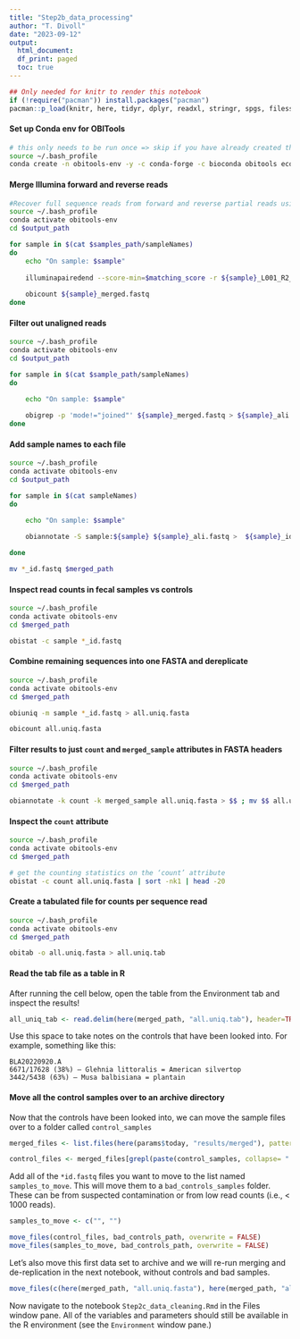 ```yaml
---
title: "Step2b_data_processing"
author: "T. Divoll"
date: "2023-09-12"
output: 
  html_document:
  df_print: paged
  toc: true
---
```

```r
## Only needed for knitr to render this notebook
if (!require("pacman")) install.packages("pacman")
pacman::p_load(knitr, here, tidyr, dplyr, readxl, stringr, spgs, filesstrings)
```

#### Set up Conda env for OBITools

```bash
# this only needs to be run once => skip if you have already created this in a prior analysis
source ~/.bash_profile
conda create -n obitools-env -y -c conda-forge -c bioconda obitools ecoprimers ecopcr python=2.7
```

#### Merge Illumina forward and reverse reads

```bash
#Recover full sequence reads from forward and reverse partial reads using illuminapiredend command in obitools
source ~/.bash_profile
conda activate obitools-env
cd $output_path

for sample in $(cat $samples_path/sampleNames)
do
    echo "On sample: $sample"
    
    illuminapairedend --score-min=$matching_score -r ${sample}_L001_R2_001_trimmed.fastq.gz ${sample}_L001_R1_001_trimmed.fastq.gz > ${sample}_merged.fastq
    
    obicount ${sample}_merged.fastq
done

```

#### Filter out unaligned reads
```bash
source ~/.bash_profile
conda activate obitools-env
cd $output_path

for sample in $(cat $sample_path/sampleNames)
do

    echo "On sample: $sample"
    
    obigrep -p 'mode!="joined"' ${sample}_merged.fastq > ${sample}_ali.fastq
done
```

#### Add sample names to each file
```bash
source ~/.bash_profile
conda activate obitools-env
cd $output_path

for sample in $(cat sampleNames)
do

    echo "On sample: $sample"
    
    obiannotate -S sample:${sample} ${sample}_ali.fastq >  ${sample}_id.fastq

done

mv *_id.fastq $merged_path
```

#### Inspect read counts in fecal samples vs controls
```bash
source ~/.bash_profile
conda activate obitools-env
cd $merged_path

obistat -c sample *_id.fastq
```

#### Combine remaining sequences into one FASTA and dereplicate
```bash
source ~/.bash_profile
conda activate obitools-env
cd $merged_path

obiuniq -m sample *_id.fastq > all.uniq.fasta

obicount all.uniq.fasta
```

#### Filter results to just `count` and `merged_sample` attributes in FASTA headers
```bash
source ~/.bash_profile
conda activate obitools-env
cd $merged_path

obiannotate -k count -k merged_sample all.uniq.fasta > $$ ; mv $$ all.uniq.fasta
```

#### Inspect the `count` attribute
```bash
source ~/.bash_profile
conda activate obitools-env
cd $merged_path

# get the counting statistics on the ‘count’ attribute
obistat -c count all.uniq.fasta | sort -nk1 | head -20
```

#### Create a tabulated file for counts per sequence read
```bash
source ~/.bash_profile
conda activate obitools-env
cd $merged_path

obitab -o all.uniq.fasta > all.uniq.tab
```
#### Read the tab file as a table in R
After running the cell below, open the table from the Environment tab and inspect the results!
```r
all_uniq_tab <- read.delim(here(merged_path, "all.uniq.tab"), header=TRUE)
```

Use this space to take notes on the controls that have been looked into. For example, something like this: 
```
BLA20220920.A
6671/17628 (38%) – Glehnia littoralis = American silvertop
3442/5438 (63%) – Musa balbisiana = plantain
```
#### Move all the control samples over to an archive directory
Now that the controls have been looked into, we can move the sample files over to a folder called `control_samples`
```r
merged_files <- list.files(here(params$today, "results/merged"), pattern="*id.fastq", full.names = T)
```

```r
control_files <- merged_files[grepl(paste(control_samples, collapse= "|"), merged_files)]
```

Add all of the `*id.fastq` files you want to move to the list named `samples_to_move`. This will move them to a `bad_controls_samples` folder. These can be from suspected contamination or from low read counts (i.e., < 1000 reads).
```r
samples_to_move <- c("", "")
```

```r
move_files(control_files, bad_controls_path, overwrite = FALSE)
move_files(samples_to_move, bad_controls_path, overwrite = FALSE)
```

Let's also move this first data set to archive and we will re-run merging and de-replication in the next notebook, without controls and bad samples.
```r
move_files(c(here(merged_path, "all.uniq.fasta"), here(merged_path, "all.uniq.tab")), bad_controls_path, overwrite = FALSE)
```
Now navigate to the notebook `Step2c_data_cleaning.Rmd` in the Files window pane. All of the variables and parameters should still be available in the R environment (see the `Environment` window pane.)